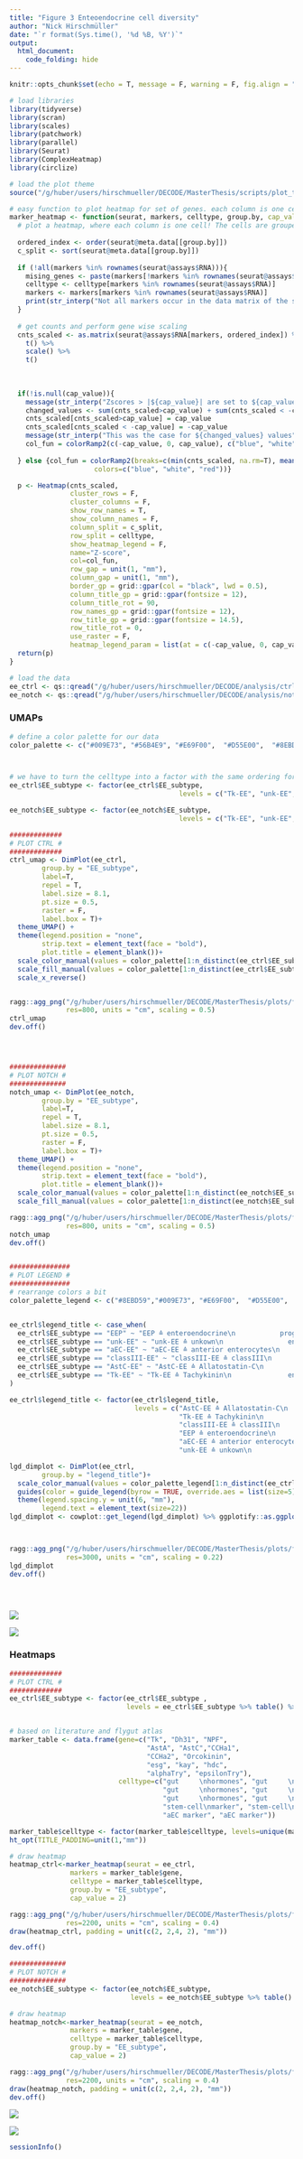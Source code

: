 ```yaml
---
title: "Figure 3 Enteoendocrine cell diversity"
author: "Nick Hirschmüller"
date: "`r format(Sys.time(), '%d %B, %Y')`"
output:
  html_document:
    code_folding: hide
---
```


```r
knitr::opts_chunk$set(echo = T, message = F, warning = F, fig.align = "center")
```


```r
# load libraries
library(tidyverse)
library(scran)
library(scales)
library(patchwork)
library(parallel)
library(Seurat)
library(ComplexHeatmap)
library(circlize)

# load the plot theme
source("/g/huber/users/hirschmueller/DECODE/MasterThesis/scripts/plot_theme.R")
```

```r
# easy function to plot heatmap for set of genes. each column is one cell
marker_heatmap <- function(seurat, markers, celltype, group.by, cap_value=NULL){
  # plot a heatmap, where each column is one cell! The cells are grouped and split according to the cluster they are from 
  
  ordered_index <- order(seurat@meta.data[[group.by]])
  c_split <- sort(seurat@meta.data[[group.by]])
  
  if (!all(markers %in% rownames(seurat@assays$RNA))){
    mising_genes <- paste(markers[!markers %in% rownames(seurat@assays$RNA)], sep=", ")
    celltype <- celltype[markers %in% rownames(seurat@assays$RNA)]
    markers <- markers[markers %in% rownames(seurat@assays$RNA)]
    print(str_interp("Not all markers occur in the data matrix of the seurat object. Specifically, ${mising_genes} are missing. Removing it and continuing"))
  }
  
  # get counts and perform gene wise scaling
  cnts_scaled <- as.matrix(seurat@assays$RNA[markers, ordered_index]) %>% 
    t() %>% 
    scale() %>% 
    t()
  
  
  
  if(!is.null(cap_value)){
    message(str_interp("Zscores > |${cap_value}| are set to ${cap_value} (or -${cap_value})"))
    changed_values <- sum(cnts_scaled>cap_value) + sum(cnts_scaled < -cap_value)
    cnts_scaled[cnts_scaled>cap_value] = cap_value 
    cnts_scaled[cnts_scaled < -cap_value] = -cap_value 
    message(str_interp("This was the case for ${changed_values} values"))
    col_fun = colorRamp2(c(-cap_value, 0, cap_value), c("blue", "white", "red"))
    
  } else {col_fun = colorRamp2(breaks=c(min(cnts_scaled, na.rm=T), mean(cnts_scaled, na.rm=T), max(cnts_scaled, na.rm=T)),
                     colors=c("blue", "white", "red"))}

  p <- Heatmap(cnts_scaled,
               cluster_rows = F, 
               cluster_columns = F, 
               show_row_names = T, 
               show_column_names = F,
               column_split = c_split,
               row_split = celltype,
               show_heatmap_legend = F,
               name="Z-score",
               col=col_fun,
               row_gap = unit(1, "mm"),
               column_gap = unit(1, "mm"),
               border_gp = grid::gpar(col = "black", lwd = 0.5),
               column_title_gp = grid::gpar(fontsize = 12),
               column_title_rot = 90,
               row_names_gp = grid::gpar(fontsize = 12),
               row_title_gp = grid::gpar(fontsize = 14.5),
               row_title_rot = 0,
               use_raster = F,
               heatmap_legend_param = list(at = c(-cap_value, 0, cap_value)))
  return(p)
}

```


```r
# load the data
ee_ctrl <- qs::qread("/g/huber/users/hirschmueller/DECODE/analysis/ctrl_3prime/results/subclustering/EE/ee_ctrl_integrated.qs")
ee_notch <- qs::qread("/g/huber/users/hirschmueller/DECODE/analysis/notch_3prime/results/subclustering/EE/ee_notch_integrated.qs")

```

### UMAPs
```r
# define a color palette for our data
color_palette <- c("#009E73", "#56B4E9", "#E69F00",  "#D55E00",  "#8EBD59", "#EB6864")



# we have to turn the celltype into a factor with the same ordering for both ctrl and notch.
ee_ctrl$EE_subtype <- factor(ee_ctrl$EE_subtype, 
                                          levels = c("Tk-EE", "unk-EE", "classIII-EE", "EEP", "AstC-EE", "aEC-EE"))

ee_notch$EE_subtype <- factor(ee_notch$EE_subtype, 
                                          levels = c("Tk-EE", "unk-EE", "classIII-EE", "EEP", "AstC-EE", "aEC-EE"))

#############
# PLOT CTRL #
#############
ctrl_umap <- DimPlot(ee_ctrl,
        group.by = "EE_subtype",
        label=T,
        repel = T,
        label.size = 8.1,
        pt.size = 0.5,
        raster = F,
        label.box = T)+
  theme_UMAP() +
  theme(legend.position = "none",
        strip.text = element_text(face = "bold"),
        plot.title = element_blank())+
  scale_color_manual(values = color_palette[1:n_distinct(ee_ctrl$EE_subtype)])+
  scale_fill_manual(values = color_palette[1:n_distinct(ee_ctrl$EE_subtype)])+
  scale_x_reverse()


ragg::agg_png("/g/huber/users/hirschmueller/DECODE/MasterThesis/plots/fig3_ctrl_ee_umap.png", width = 8.71, height = 8.08,
              res=800, units = "cm", scaling = 0.5)
ctrl_umap
dev.off()




##############
# PLOT NOTCH #
##############
notch_umap <- DimPlot(ee_notch,
        group.by = "EE_subtype",
        label=T,
        repel = T,
        label.size = 8.1,
        pt.size = 0.5,
        raster = F,
        label.box = T)+
  theme_UMAP() +
  theme(legend.position = "none",
        strip.text = element_text(face = "bold"),
        plot.title = element_blank())+
  scale_color_manual(values = color_palette[1:n_distinct(ee_notch$EE_subtype)])+
  scale_fill_manual(values = color_palette[1:n_distinct(ee_notch$EE_subtype)])

ragg::agg_png("/g/huber/users/hirschmueller/DECODE/MasterThesis/plots/fig3_notch_ee_umap.png", width = 8.71, height = 8.08,
              res=800, units = "cm", scaling = 0.5)
notch_umap
dev.off()


###############
# PLOT LEGEND #
###############
# rearrange colors a bit
color_palette_legend <- c("#8EBD59","#009E73", "#E69F00",  "#D55E00",  "#EB6864",  "#56B4E9")


ee_ctrl$legend_title <- case_when(
  ee_ctrl$EE_subtype == "EEP" ~ "EEP ≙ enteroendocrine\n           progenitors",
  ee_ctrl$EE_subtype == "unk-EE" ~ "unk-EE ≙ unkown\n                enteroendocrines",
  ee_ctrl$EE_subtype == "aEC-EE" ~ "aEC-EE ≙ anterior enterocytes\n                enteroendocrines",
  ee_ctrl$EE_subtype == "classIII-EE" ~ "classIII-EE ≙ classIII\n                     enteroendocrines",
  ee_ctrl$EE_subtype == "AstC-EE" ~ "AstC-EE ≙ Allatostatin-C\n                 enteroendocrines",
  ee_ctrl$EE_subtype == "Tk-EE" ~ "Tk-EE ≙ Tachykinin\n              enteroendocrines",
)

ee_ctrl$legend_title <- factor(ee_ctrl$legend_title, 
                               levels = c("AstC-EE ≙ Allatostatin-C\n                 enteroendocrines",
                                          "Tk-EE ≙ Tachykinin\n              enteroendocrines",
                                          "classIII-EE ≙ classIII\n                     enteroendocrines",
                                          "EEP ≙ enteroendocrine\n           progenitors",
                                          "aEC-EE ≙ anterior enterocytes\n                enteroendocrines",
                                          "unk-EE ≙ unkown\n                enteroendocrines"))

lgd_dimplot <- DimPlot(ee_ctrl,
        group.by = "legend_title")+
  scale_color_manual(values = color_palette_legend[1:n_distinct(ee_ctrl$EE_subtype)]) +
  guides(color = guide_legend(byrow = TRUE, override.aes = list(size=5))) +
  theme(legend.spacing.y = unit(6, "mm"),
        legend.text = element_text(size=22))
lgd_dimplot <- cowplot::get_legend(lgd_dimplot) %>% ggplotify::as.ggplot()



ragg::agg_png("/g/huber/users/hirschmueller/DECODE/MasterThesis/plots/fig3_ee_umap_legend.png", width = 3, height =3.5,
              res=3000, units = "cm", scaling = 0.22)
lgd_dimplot
dev.off()





```

![](/g/huber/users/hirschmueller/DECODE/MasterThesis/plots/fig3_ctrl_ee_umap.png)

![](/g/huber/users/hirschmueller/DECODE/MasterThesis/plots/fig3_notch_ee_umap.png)


### Heatmaps
```r
#############
# PLOT CTRL #
#############
ee_ctrl$EE_subtype <- factor(ee_ctrl$EE_subtype , 
                             levels = ee_ctrl$EE_subtype %>% table() %>% sort(decreasing = T) %>% names())


# based on literature and flygut atlas
marker_table <- data.frame(gene=c("Tk", "Dh31", "NPF",
                                  "AstA", "AstC","CCHa1", 
                                  "CCHa2", "Orcokinin",
                                  "esg", "kay", "hdc",
                                  "alphaTry", "epsilonTry"),
                           celltype=c("gut     \nhormones", "gut     \nhormones", "gut     \nhormones", 
                                      "gut     \nhormones", "gut     \nhormones", "gut     \nhormones", 
                                      "gut     \nhormones", "gut     \nhormones", 
                                      "stem-cell\nmarker", "stem-cell\nmarker", "stem-cell\nmarker", 
                                      "aEC marker", "aEC marker"))

marker_table$celltype <- factor(marker_table$celltype, levels=unique(marker_table$celltype))
ht_opt(TITLE_PADDING=unit(1,"mm"))

# draw heatmap
heatmap_ctrl<-marker_heatmap(seurat = ee_ctrl,
               markers = marker_table$gene,
               celltype = marker_table$celltype,
               group.by = "EE_subtype",
               cap_value = 2)

ragg::agg_png("/g/huber/users/hirschmueller/DECODE/MasterThesis/plots/fig3_heatmap_ctrl_ee.png", width = 7.5, height = 4.7,
              res=2200, units = "cm", scaling = 0.4)
draw(heatmap_ctrl, padding = unit(c(2, 2,4, 2), "mm"))

dev.off()

##############
# PLOT NOTCH #
##############
ee_notch$EE_subtype <- factor(ee_notch$EE_subtype, 
                              levels = ee_notch$EE_subtype %>% table() %>% sort(decreasing = T) %>% names())

# draw heatmap
heatmap_notch<-marker_heatmap(seurat = ee_notch,
               markers = marker_table$gene,
               celltype = marker_table$celltype,
               group.by = "EE_subtype",
               cap_value = 2)

ragg::agg_png("/g/huber/users/hirschmueller/DECODE/MasterThesis/plots/fig3_heatmap_notch_ee.png",  width = 7.5, height = 4.7,
              res=2200, units = "cm", scaling = 0.4)
draw(heatmap_notch, padding = unit(c(2, 2,4, 2), "mm"))
dev.off()

```
![](/g/huber/users/hirschmueller/DECODE/MasterThesis/plots/fig3_heatmap_ctrl_ee.png)

![](/g/huber/users/hirschmueller/DECODE/MasterThesis/plots/fig3_heatmap_notch_ee.png)


```r
sessionInfo()
```

















